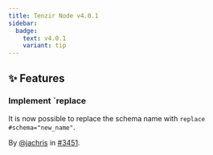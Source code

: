```yaml
---
title: Tenzir Node v4.0.1
sidebar:
  badge:
    text: v4.0.1
    variant: tip
---
```


## ✨ Features

### Implement `replace

It is now possible to replace the schema name with `replace #schema="new_name"`.

By [@jachris](https://github.com/jachris) in [#3451](https://github.com/tenzir/tenzir/pull/3451).